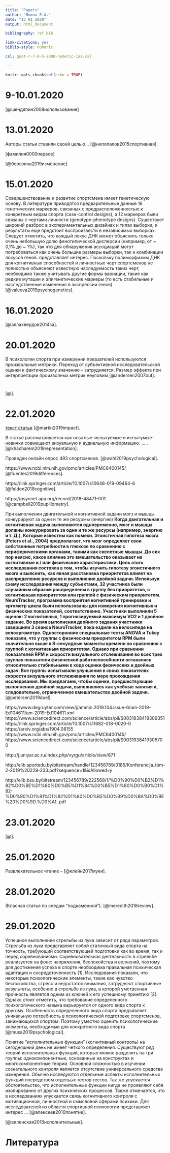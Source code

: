 ```yaml
---
title: "Papers"
author: "Янина Е.А."
date: "13 01 2020"
output: html_document

bibliography: ref.bib

link-citations: yes
biblio-style: numeric

csl: gost-r-7-0-5-2008-numeric-iaa.csl

---
```


<!-- (Название статьи) -->
<!-- - на ккакой вопрос хотели ответить авторы? -->
<!-- - что они измерили и как измерили? -->
<!-- - что нашили авторы? -->
<!-- - что думают что нашли? -->

<!-- - подытожить центральное утверждение -->
<!-- - отметить детали относящиеся к НАШЕМУ исследованию -->


```r
knitr::opts_chunk$set(echo = TRUE)
```


# 9-10.01.2020

[@шендяпин2008использование]

# 13.01.2020

Авторы статьи ставили своей целью... [@непопалов2015спортивная].

[фамилия0000первое]

[@березина2019изменение]

# 15.01.2020

Совершенствование и развитие спортсмена имеет генетическую основу. В литературе приводятся предварительные данные 16 генетических маркеров, связаных с предрасположенностью к конкретным видам спорта (case-control designs), а 12 маркеров были связаны с чертами личности (genotype-phenotype designs). Существует широкий разброс в экспериментальных дизайнах и типах выборки, и результаты еще предстоит воспроизвести в независимых выборках. Следует отметить, что каждый локус ДНК может объяснить только очень небольшую долю фенотипической дисперсии (например, от ~ 0,1% до ~ 1%), так что для обнаружения ассоциаций могут потребоваться как очень большие размеры выборки, так и комбинации локусов генов. представляет интерес. Поскольку полиморфизмы ДНК для когнитивных способностей и личностных черт спортсменов не полностью объясняют известную наследуемость таких черт, необходимо также учитывать другие формы вариации, такие как редкие мутации и эпигенетические маркеры (то есть стабильные и наследственные изменения в экспрессии генов) [@valeeva2019psychogenetics].

# 16.01.2020

[@аллахвердов2014за].

# 20.01.2020

В психологии спорта при измерении показателей используются произвольные метрики. Переход от субъективной исследовательской оценки к фактическому значению -- затрудняется. Размер эффекта при интерпретации произволных метрик неуловим [@andersen2007but].


#

 [@].

# 22.01.2020

[текст статьи](https://journals.sagepub.com/doi/abs/10.1177/0018720819839817)  [@martin2019impact].

В статье рассматривается как опытные-испытуемые и испытумые-новички совмещают визуальную и аудиальную информацию. ..... [@khacharem2019representation].

Проведен онлайн опрос 493 спортсменов. [@wahl2019psychological].

https://www.ncbi.nlm.nih.gov/pmc/articles/PMC6400145/ [@fuentes2019differences].

https://link.springer.com/article/10.1007/s10648-019-09464-6 [@feldon2019cognitive].

https://psycnet.apa.org/record/2018-48471-001 [@campbell2019pupillometry].

При выполнении двигательной и когнитивной задачи могз и мышцы конкурируют за одни и те же ресурмы (энергию) __Когда двигательная и когнитивная задача выполняются одновременно, мозг и мышцы должны конкурировать за одни и те же ресурсы (например, энергию и т. Д.), Которые известны как помехи. Эгоистичная гипотеза мозга (Peters et al., 2004) предполагает, что мозг определяет свои собственные потребности в глюкозе по сравнению с периферическими органами, такими как скелетные мышцы. До сих пор неясно, какое влияние это вмешательство оказывает на когнитивные и / или физические характеристики. Цель этого исследования состояла в том, чтобы изучить гипотезу эгоистичного мозга и выяснить, как явная расстановка приоритетов влияет на распределение ресурсов и выполнение двойной задачи. Используя схему исследования между субъектами, 32 участника были случайным образом распределены в группу без приоритетов, с когнитивным приоритетом или группой с физическим приоритетом. NeuroTracker, программа восприятия когнитивной тренировки и эргометр цикла были использованы для измерения когнитивных и физических показателей, соответственно. Участники выполнили 5 оценок: 2 когнитивных, 1 прогнозируемый максимум VO2 и 1 двойное задание. Во время выполнения двойного задания участники завершили 3 сеанса NeuroTracker, пока ездили на велосипеде на велоэргометре. Односторонние специальные тесты ANOVA и Tukey показали, что у группы с физическим приоритетом RPM были значительно выше в 8-секундные моменты времени по сравнению с группой с когнитивным приоритетом. Однако при сравнении показателей RPM и скорости визуального отслеживания во всех трех группах показатели физической работоспособности оставались относительно стабильными в ходе оценки физических и двойных задач. Все группы испытывали улучшения в своих показателях скорости визуального отслеживания по мере прохождения исследования. Мы предлагаем, чтобы оценки, предшествующие выполнению двойной задачи, выполнялись как учебные занятия и, следовательно, ограниченное вмешательство двойной задачи.__[@petersen2019duel].

https://www.degruyter.com/view/j/ammin.2019.104.issue-6/am-2019-Ed104611/am-2019-Ed104611.xml
https://www.sciencedirect.com/science/article/abs/pii/S0031938418309351
https://link.springer.com/article/10.1007/s11682-018-0020-0
https://arxiv.org/abs/1904.08155
https://www.ncbi.nlm.nih.gov/pmc/articles/PMC6400145/
https://www.sciencedirect.com/science/article/abs/pii/S0031938419305700

http://j.uniyar.ac.ru/index.php/vyrgu/article/view/871

http://elib.sportedu.by/bitstream/handle/123456789/3185/Konferencija_tom-2-2019%20229-233.pdf?sequence=1&isAllowed=y

http://elib.bsu.by/bitstream/123456789/222568/1/%D0%90%D0%B2%D1%82%D0%BE%D1%80%D0%B5%D1%84%D0%B5%D1%80%D0%B0%D1%82-%D0%90%D1%81%D1%82%D1%80%D0%B5%D0%B9%D0%BA%D0%BE%20%D0%9D.%D0%A1..pdf

#  23.01.2020

 [@].

# 25.01.2020 

Развлекательное чтение -- [@клейн2017муки].

#  28.01.2020

(Класная статья по следам "подкаменной"). [@meredith2018review].

#  29.01.2020

Успешное выполнение стрельбы из лука зависит от ряда параметров. Стрельба из лука представляет собой статичный вида спорта на точность, требующий соответствующей подготовки как во время, так и перед соревнованиями. Соревновательная деятельность в стрельбе реализуется на фоне: напряжения, беспокойства и волнений, поэтому для достижения успеха в спорте необходима правильная психическая адаптация и сосредоточенность [1]. Исследования показали, что некоторые психологические элементы, такие как чувство беспокойства, стресс и недостаток внимания, затрудняют спортивные результаты, особенно в стрельбе из лука, в которой умственная прочность является одним из ключей к его успешному принятию [2]. Однако стоит отметить, что требование определенного психологического навыка варьируется от одного вида спорта к другому. Особенность определенного вида спорта предъявляет уникальную потребность в психологической подготовке спортсменов, занимающихся спортом. Поэтому уместно оценить психологические элементы, необходимые для конкретного вида спорта  [@musa2019psychological].

Понятие "исполнительные функции" (когнитивный контроль) на сегодняшний день не имеет четкого определения. Существуют ряд теорий исполнительных функций, которые можно разделить на три группы: однокомпонентные, основанные на конструктах и многокомпонентные теории. Основной сложностью в изучении сознательного контроля является отсутствие универсального средства измерения. Обычно исследуются отдельные аспекты исполнительных функций посредством отдельых тестов тестов. Так же упускается обстоятельство, что исполнительные функции нигде не проявляют себя изолированно от других психических процессов. Также отмечается, что в исследованиях упускается связь когнитивного контроля с мотивационной, личностной и смысловой сферами психики. Для исследователей из области спортивной психологии представляет интерес ... [@алексеев2010понятие].

[@виленская2016исполнительные].


<!-- #  

 [@]. -->

# Литература